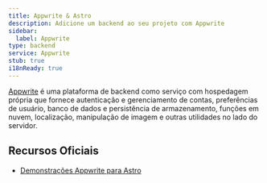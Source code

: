 ```yaml
---
title: Appwrite & Astro
description: Adicione um backend ao seu projeto com Appwrite
sidebar:
  label: Appwrite
type: backend
service: Appwrite
stub: true
i18nReady: true
---
```


[Appwrite](https://appwrite.io/) é uma plataforma de backend como serviço com hospedagem própria que fornece autenticação e gerenciamento de contas, preferências de usuário, banco de dados e persistência de armazenamento, funções em nuvem, localização, manipulação de imagem e outras utilidades no lado do servidor.

## Recursos Oficiais
- [Demonstrações Appwrite para Astro](https://github.com/appwrite/demos-for-astro)
